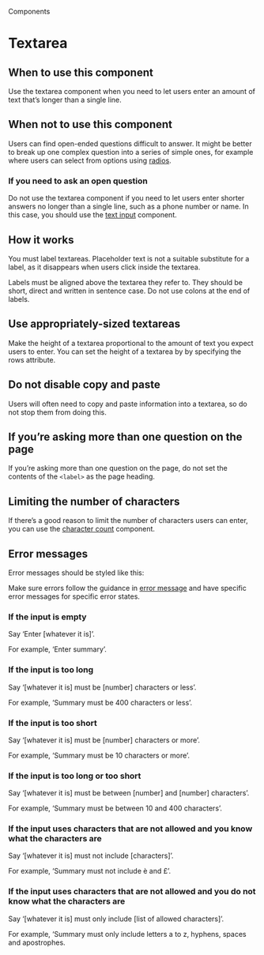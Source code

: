 
<Meta title="Components/Textarea" />

<Hint>Components</Hint>

# Textarea

<Canvas of={TextareaStories.primary} />

## When to use this component

Use the textarea component when you need to let users enter an amount of text that’s longer than a single line.

## When not to use this component

Users can find open-ended questions difficult to answer. It might be better to break up one complex question into a series of simple ones, for example where users can select from options using [radios](?path=/docs/components-radios--docs).

### If you need to ask an open question

Do not use the textarea component if you need to let users enter shorter answers no longer than a single line, such as a phone number or name. In this case, you should use the [text input](?path=/docs/components-text-input--docs) component.

## How it works

You must label textareas. Placeholder text is not a suitable substitute for a label, as it disappears when users click inside the textarea.

Labels must be aligned above the textarea they refer to. They should be short, direct and written in sentence case. Do not use colons at the end of labels.

<Canvas of={TextareaStories.primary} />

## Use appropriately-sized textareas

Make the height of a textarea proportional to the amount of text you expect users to enter. You can set the height of a textarea by by specifying the rows attribute.

<Canvas of={TextareaStories.withRows} />

## Do not disable copy and paste

Users will often need to copy and paste information into a textarea, so do not stop them from doing this.

## If you’re asking more than one question on the page

If you’re asking more than one question on the page, do not set the contents of the `<label>` as the page heading.

<Canvas of={TextareaStories.withLabel} />

## Limiting the number of characters

If there’s a good reason to limit the number of characters users can enter, you can use the [character count](?path=/docs/components-character-count--docs) component.

## Error messages

Error messages should be styled like this:

<Canvas of={TextareaStories.withError} />

Make sure errors follow the guidance in [error message](?path=/docs/components-error-message--docs) and have specific error messages for specific error states.

### If the input is empty
Say ‘Enter [whatever it is]’.

For example, ‘Enter summary’.

### If the input is too long
Say ‘[whatever it is] must be [number] characters or less’.

For example, ‘Summary must be 400 characters or less’.

### If the input is too short
Say ‘[whatever it is] must be [number] characters or more’.

For example, ‘Summary must be 10 characters or more’.

### If the input is too long or too short
Say ‘[whatever it is] must be between [number] and [number] characters’.

For example, ‘Summary must be between 10 and 400 characters’.

### If the input uses characters that are not allowed and you know what the characters are
Say ‘[whatever it is] must not include [characters]’.

For example, ‘Summary must not include è and £’.

### If the input uses characters that are not allowed and you do not know what the characters are
Say ‘[whatever it is] must only include [list of allowed characters]’.

For example, ‘Summary must only include letters a to z, hyphens, spaces and apostrophes.


